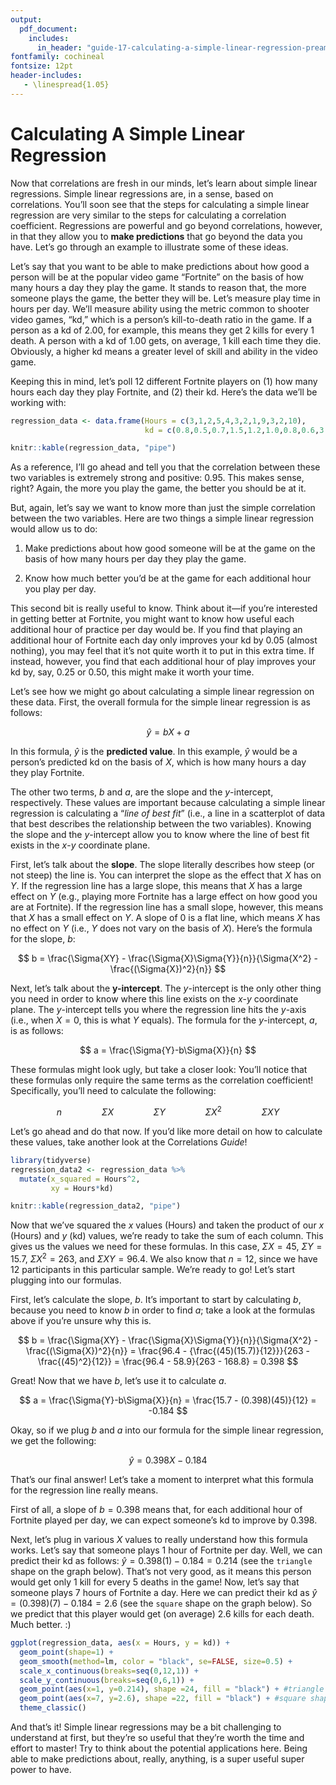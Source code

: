 ```yaml
---
output:
  pdf_document:
    includes:
      in_header: "guide-17-calculating-a-simple-linear-regression-preamble.tex"
fontfamily: cochineal
fontsize: 12pt
header-includes:
   - \linespread{1.05}
---
```


# Calculating A Simple Linear Regression

Now that correlations are fresh in our minds, let’s learn about simple linear regressions. Simple linear regressions are, in a sense, based on correlations. You’ll soon see that the steps for calculating a simple linear regression are very similar to the steps for calculating a correlation coefficient. Regressions are powerful and go beyond correlations, however, in that they allow you to **make predictions** that go beyond the data you have. Let’s go through an example to illustrate some of these ideas.

Let’s say that you want to be able to make predictions about how good a person will be at the popular video game “Fortnite” on the basis of how many hours a day they play the game. It stands to reason that, the more someone plays the game, the better they will be. Let’s measure play time in hours per day. We’ll measure ability using the metric common to shooter video games, “kd,” which is a person’s kill-to-death ratio in the game. If a person as a kd of 2.00, for example, this means they get 2 kills for every 1 death. A person with a kd of 1.00 gets, on average, 1 kill each time they die. Obviously, a higher kd means a greater level of skill and ability in the video game.

Keeping this in mind, let’s poll 12 different Fortnite players on (1) how many hours each day they play Fortnite, and (2) their kd. Here’s the data we’ll be working with:

```r

regression_data <- data.frame(Hours = c(3,1,2,5,4,3,2,1,9,3,2,10),
                              kd = c(0.8,0.5,0.7,1.5,1.2,1.0,0.8,0.6,3.0,0.4,0.7,4.5))

knitr::kable(regression_data, "pipe")
```


As a reference, I’ll go ahead and tell you that the correlation between these two variables is extremely strong and positive: $0.95$. This makes sense, right? Again, the more you play the game, the better you should be at it.

But, again, let’s say we want to know more than just the simple correlation between the two variables. Here are two things a simple linear regression would allow us to do:

1. Make predictions about how good someone will be at the game on the basis of how many hours per day they play the game.

2. Know how much better you’d be at the game for each additional hour you play per day.

This second bit is really useful to know. Think about it---if you’re interested in getting better at Fortnite, you might want to know how useful each additional hour of practice per day would be. If you find that playing an additional hour of Fortnite each day only improves your kd by $0.05$ (almost nothing), you may feel that it’s not quite worth it to put in this extra time. If instead, however, you find that each additional hour of play improves your kd by, say, $0.25$ or $0.50$, this might make it worth your time.

Let’s see how we might go about calculating a simple linear regression on these data. First, the overall formula for the simple linear regression is as follows:

\begin{center}
Simple linear regression
\end{center}

$$
\hat{y} = bX + a
$$

In this formula, $\hat{y}$ is the **predicted value**. In this example, $\hat{y}$ would be a person’s predicted kd on the basis of $X$, which is how many hours a day they play Fortnite.

The other two terms, $b$ and $a$, are the slope and the $y$-intercept, respectively. These values are important because calculating a simple linear regression is calculating a “_line of best fit_” (i.e., a line in a scatterplot of data that best describes the relationship between the two variables). Knowing the slope and the $y$-intercept allow you to know where the line of best fit exists in the $x$-$y$ coordinate plane.

First, let’s talk about the **slope**. The slope literally describes how steep (or not steep) the line is. You can interpret the slope as the effect that $X$ has on $Y$. If the regression line has a large slope, this means that $X$ has a large effect on $Y$ (e.g., playing more Fortnite has a large effect on how good you are at Fortnite). If the regression line has a small slope, however, this means that $X$ has a small effect on $Y$. A slope of $0$ is a flat line, which means $X$ has no effect on $Y$ (i.e., $Y$ does not vary on the basis of $X$). Here’s the formula for the slope, $b$:

\begin{center}
Slope
\end{center}

$$
b = \frac{\Sigma{XY} - \frac{\Sigma{X}\Sigma{Y}}{n}}{\Sigma{X^2} - \frac{(\Sigma{X})^2}{n}}
$$

Next, let’s talk about the **y-intercept**. The $y$-intercept is the only other thing you need in order to know where this line exists on the $x$-$y$ coordinate plane. The $y$-intercept tells you where the regression line hits the $y$-axis (i.e., when $X = 0$, this is what $Y$ equals). The formula for the $y$-intercept, $a$, is as follows:

\begin{center}
Intercept
\end{center}

$$
a = \frac{\Sigma{Y}-b\Sigma{X}}{n}
$$

\newpage

These formulas might look ugly, but take a closer look: You’ll notice that these formulas only require the same terms as the correlation coefficient! Specifically, you’ll need to calculate the following:

$$
n \qquad \qquad \Sigma{X} \qquad \qquad \Sigma{Y} \qquad \qquad \Sigma{X^2} \qquad \qquad \Sigma{XY}
$$

Let’s go ahead and do that now. If you’d like more detail on how to calculate these values, take another look at the Correlations _Guide_!

```r
library(tidyverse)
regression_data2 <- regression_data %>% 
  mutate(x_squared = Hours^2,
         xy = Hours*kd)

knitr::kable(regression_data2, "pipe")

```


Now that we’ve squared the $x$ values (Hours) and taken the product of our $x$ (Hours) and $y$ (kd) values, we’re ready to take the sum of each column. This gives us the values we need for these formulas. In this case, $\Sigma{X} = 45$, $\Sigma{Y} = 15.7$, $\Sigma{X^2} = 263$, and $\Sigma{XY} = 96.4$. We also know that $n = 12$, since we have $12$ participants in this particular sample. We’re ready to go! Let’s start plugging into our formulas.

First, let’s calculate the slope, $b$. It’s important to start by calculating $b$, because you need to know $b$ in order to find $a$; take a look at the formulas above if you’re unsure why this is.

$$
b = \frac{\Sigma{XY} - \frac{\Sigma{X}\Sigma{Y}}{n}}{\Sigma{X^2} - \frac{(\Sigma{X})^2}{n}} = \frac{96.4 - {\frac{(45)(15.7)}{12}}}{263 - \frac{(45)^2}{12}} = \frac{96.4 - 58.9}{263 - 168.8} = 0.398
$$

Great! Now that we have $b$, let’s use it to calculate $a$.

$$
a = \frac{\Sigma{Y}-b\Sigma{X}}{n} = \frac{15.7 - (0.398)(45)}{12} = -0.184
$$

\newpage

Okay, so if we plug $b$ and $a$ into our formula for the simple linear regression, we get the following:

$$
\hat{y} = 0.398X - 0.184
$$

That’s our final answer! Let’s take a moment to interpret what this formula for the regression line really means.

First of all, a slope of $b = 0.398$ means that, for each additional hour of Fortnite played per day, we can expect someone’s kd to improve by $0.398$.

Next, let’s plug in various $X$ values to really understand how this formula works. Let’s say that someone plays $1$ hour of Fortnite per day. Well, we can predict their kd as follows: $\hat{y} = 0.398(1) - 0.184 = 0.214$ (see the `triangle` shape on the graph below). That’s not very good, as it means this person would get only $1$ kill for every $5$ deaths in the game! Now, let’s say that someone plays $7$ hours of Fortnite a day. Here we can predict their kd as $\hat{y} = (0.398)(7) - 0.184 = 2.6$ (see the `square` shape on the graph below). So we predict that this player would get (on average) 2.6 kills for each death. Much better. :)

```r

ggplot(regression_data, aes(x = Hours, y = kd)) +
  geom_point(shape=1) +
  geom_smooth(method=lm, color = "black", se=FALSE, size=0.5) +
  scale_x_continuous(breaks=seq(0,12,1)) +
  scale_y_continuous(breaks=seq(0,6,1)) +
  geom_point(aes(x=1, y=0.214), shape =24, fill = "black") + #triangle shape
  geom_point(aes(x=7, y=2.6), shape =22, fill = "black") + #square shape
  theme_classic()

```

And that’s it! Simple linear regressions may be a bit challenging to understand at first, but they’re so useful that they’re worth the time and effort to master! Try to think about the potential applications here. Being able to make predictions about, really, anything, is a super useful super power to have.



